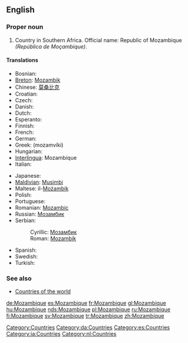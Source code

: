 ==English==
{{wikipedia}}

===Proper noun===
{{en-proper noun}}

# Country in Southern Africa. Official name: Republic of Mozambique ''(República de Moçambique)''.

====Translations====
{{top}}
* Bosnian: {{t-|bs|Mozambik|m}}
* [[Breton]]: [[Mozambik]]
* Chinese: [[莫桑比克]]
* Croatian: {{t-|hr|Mozambik|m}}
* Czech: {{t-|cs|Mozambik|m}}
* Danish: {{t-|da|Mozambique}}
* Dutch: {{t-|nl|Mozambique}}
* Esperanto: {{t-|eo|Mozambiko|xs=Esperanto}}
* Finnish: {{t+|fi|Mosambik}}
* French: {{t+|fr|Mozambique|m}}
* German: {{t+|de|Mosambik}}
* Greek: {{t|el|Μοζαμβίκη|f|sc=Grek}} (mozamvíki)
* Hungarian: {{t+|hu|Mozambik}}
* [[Interlingua]]: Mozambique
* Italian: {{t-|it|Mozambico|m}}
{{mid}}
* Japanese: {{t+|ja|モザンビーク|tr=mozanbīku|sc=Jpan}}
* [[Maldivian]]: [[Musimbi]]
* Maltese: il-[[Możambik]]
* Polish: {{t+|pl|Mozambik}}
* Portuguese: {{t+|pt|Moçambique}}
* Romanian: [[Mozambic]] {{n}}
* Russian: [[Мозамбик]]
* Serbian:
*: Cyrillic: [[Мозамбик]] {{m}}
*: Roman: [[Mozambik]] {{m}}
* Spanish: {{t+|es|Mozambique}}
* Swedish: {{t+|sv|Moçambique}}
* Turkish: {{t+|tr|Mozambik}}
{{bottom}}

===See also===
*[[Countries of the world]]

[[Category:Countries]]
[[Category:da:Countries]]
[[Category:es:Countries]]
[[Category:ia:Countries]]
[[Category:nl:Countries]]

[[de:Mozambique]]
[[es:Mozambique]]
[[fr:Mozambique]]
[[gl:Mozambique]]
[[hu:Mozambique]]
[[nds:Mozambique]]
[[pl:Mozambique]]
[[ru:Mozambique]]
[[fi:Mozambique]]
[[sv:Mozambique]]
[[tr:Mozambique]]
[[zh:Mozambique]]